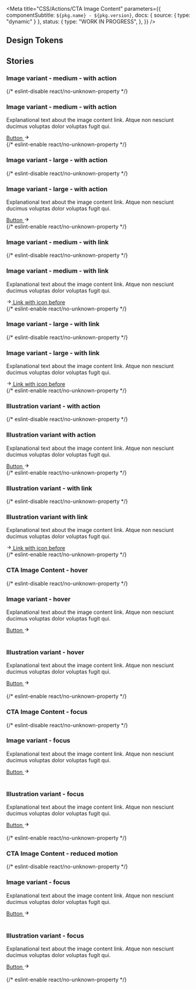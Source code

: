 
<Meta
  title="CSS/Actions/CTA Image Content"
  parameters={{
    componentSubtitle: `${pkg.name} - ${pkg.version}`,
    docs: { source: { type: "dynamic" } },
    status: {
      type: "WORK IN PROGRESS",
    },
  }}
/>

<Description markdown={readme} />

## Design Tokens

<DesignTokenDocBlock categoryName="Cta Image Content" viewType="table" />

## Stories

### Image variant - medium - with action

<Canvas>
  {/* eslint-disable react/no-unknown-property */}
  <Story name="Image variant - medium - with action">
    <div class="denhaag-cta-image-content denhaag-cta-image-content--image-variant">
      <div class="denhaag-cta-image-content__content">
        <h3 class="utrecht-heading-3">Image variant - medium - with action</h3>
        <p class="utrecht-paragraph">
          Explanational text about the image content link. Atque non nesciunt ducimus voluptas dolor voluptas fugit qui.
        </p>
        <a class="denhaag-button denhaag-button--end-icon" href="https://denhaag.nl">
          Button
          <span class="denhaag-button__icon">
            <svg
              aria-hidden="true"
              class="denhaag-icon"
              focusable="false"
              height="1em"
              viewBox="0 0 24 24"
              width="1em"
              xmlns="http://www.w3.org/2000/svg"
            >
              <path d="M12.293 5.293a1 1 0 011.414 0l6 6a1 1 0 010 1.414l-6 6a1 1 0 01-1.414-1.414L16.586 13H5a1 1 0 110-2h11.586l-4.293-4.293a1 1 0 010-1.414z" />
            </svg>
          </span>
        </a>
      </div>
      <div class="denhaag-cta-image-content__image-container">
        <img
          class="denhaag-cta-image-content__image"
          src="https://images.unsplash.com/photo-1569235186275-626cb53b83ce?w=650&h=350"
          alt=""
          loading="lazy"
        />
      </div>
    </div>
  </Story>
  {/* eslint-enable react/no-unknown-property */}
</Canvas>

### Image variant - large - with action

<Canvas>
  {/* eslint-disable react/no-unknown-property */}
  <Story name="Image variant - with action - large">
    <div class="denhaag-cta-image-content denhaag-cta-image-content--image-variant-large">
      <div class="denhaag-cta-image-content__content">
        <h3 class="utrecht-heading-2">Image variant - large - with action</h3>
        <p class="utrecht-paragraph">
          Explanational text about the image content link. Atque non nesciunt ducimus voluptas dolor voluptas fugit qui.
        </p>
        <a class="denhaag-button denhaag-button--large denhaag-button--end-icon" href="https://denhaag.nl">
          Button
          <span class="denhaag-button__icon">
            <svg
              aria-hidden="true"
              class="denhaag-icon"
              focusable="false"
              height="1em"
              viewBox="0 0 24 24"
              width="1em"
              xmlns="http://www.w3.org/2000/svg"
            >
              <path d="M12.293 5.293a1 1 0 011.414 0l6 6a1 1 0 010 1.414l-6 6a1 1 0 01-1.414-1.414L16.586 13H5a1 1 0 110-2h11.586l-4.293-4.293a1 1 0 010-1.414z" />
            </svg>
          </span>
        </a>
      </div>
      <div class="denhaag-cta-image-content__image-container">
        <img
          class="denhaag-cta-image-content__image"
          src="https://images.unsplash.com/photo-1569235186275-626cb53b83ce?w=650&h=350"
          alt=""
          loading="lazy"
        />
      </div>
    </div>
  </Story>
  {/* eslint-enable react/no-unknown-property */}
</Canvas>

### Image variant - medium - with link

<Canvas>
  {/* eslint-disable react/no-unknown-property */}
  <Story name="Image variant - with link - medium">
    <div class="denhaag-cta-image-content denhaag-cta-image-content--image-variant">
      <div class="denhaag-cta-image-content__content">
        <h3 class="utrecht-heading-2">Image variant - medium - with link</h3>
        <p class="utrecht-paragraph">
          Explanational text about the image content link. Atque non nesciunt ducimus voluptas dolor voluptas fugit qui.
        </p>
        <a href="#example-link" tabindex="0" class="denhaag-link denhaag-link--with-icon denhaag-link--with-icon-start">
          <span class="denhaag-link__icon">
            <svg
              width="1em"
              height="1em"
              viewBox="0 0 24 24"
              fill="none"
              xmlns="http://www.w3.org/2000/svg"
              class="denhaag-icon"
              focusable="false"
              aria-hidden="true"
              shape-rendering="auto"
            >
              <path
                d="M12.2929 5.29289C12.6834 4.90237 13.3166 4.90237 13.7071 5.29289L19.7071 11.2929C19.8946 11.4804 20 11.7348 20 12C20 12.2652 19.8946 12.5196 19.7071 12.7071L13.7071 18.7071C13.3166 19.0976 12.6834 19.0976 12.2929 18.7071C11.9024 18.3166 11.9024 17.6834 12.2929 17.2929L16.5858 13L5 13C4.44772 13 4 12.5523 4 12C4 11.4477 4.44772 11 5 11L16.5858 11L12.2929 6.70711C11.9024 6.31658 11.9024 5.68342 12.2929 5.29289Z"
                fill="currentColor"
              />
            </svg>
          </span>
          <span class="denhaag-link__label">Link with icon before</span>
        </a>
      </div>
      <div class="denhaag-cta-image-content__image-container">
        <img
          class="denhaag-cta-image-content__image"
          src="https://images.unsplash.com/photo-1569235186275-626cb53b83ce?w=650&h=350"
          alt=""
          loading="lazy"
        />
      </div>
    </div>
  </Story>
  {/* eslint-enable react/no-unknown-property */}
</Canvas>

### Image variant - large - with link

<Canvas>
  {/* eslint-disable react/no-unknown-property */}
  <Story name="Image variant - with link - large">
    <div class="denhaag-cta-image-content denhaag-cta-image-content--image-variant-large">
      <div class="denhaag-cta-image-content__content">
        <h3 class="utrecht-heading-2">Image variant - large - with link</h3>
        <p class="utrecht-paragraph">
          Explanational text about the image content link. Atque non nesciunt ducimus voluptas dolor voluptas fugit qui.
        </p>
        <a href="#example-link" tabindex="0" class="denhaag-link denhaag-link--with-icon denhaag-link--with-icon-start">
          <span class="denhaag-link__icon">
            <svg
              width="1em"
              height="1em"
              viewBox="0 0 24 24"
              fill="none"
              xmlns="http://www.w3.org/2000/svg"
              class="denhaag-icon"
              focusable="false"
              aria-hidden="true"
              shape-rendering="auto"
            >
              <path
                d="M12.2929 5.29289C12.6834 4.90237 13.3166 4.90237 13.7071 5.29289L19.7071 11.2929C19.8946 11.4804 20 11.7348 20 12C20 12.2652 19.8946 12.5196 19.7071 12.7071L13.7071 18.7071C13.3166 19.0976 12.6834 19.0976 12.2929 18.7071C11.9024 18.3166 11.9024 17.6834 12.2929 17.2929L16.5858 13L5 13C4.44772 13 4 12.5523 4 12C4 11.4477 4.44772 11 5 11L16.5858 11L12.2929 6.70711C11.9024 6.31658 11.9024 5.68342 12.2929 5.29289Z"
                fill="currentColor"
              />
            </svg>
          </span>
          <span class="denhaag-link__label">Link with icon before</span>
        </a>
      </div>
      <div class="denhaag-cta-image-content__image-container">
        <img
          class="denhaag-cta-image-content__image"
          src="https://images.unsplash.com/photo-1569235186275-626cb53b83ce?w=650&h=350"
          alt=""
          loading="lazy"
        />
      </div>
    </div>
  </Story>
  {/* eslint-enable react/no-unknown-property */}
</Canvas>

### Illustration variant - with action

<Canvas>
  {/* eslint-disable react/no-unknown-property */}
  <Story name="Illustration variant - with action">
    <div class="denhaag-cta-image-content denhaag-cta-image-content--illustration-variant">
      <div class="denhaag-cta-image-content__content">
        <h3 class="utrecht-heading-2">Illustration variant with action</h3>
        <p class="utrecht-paragraph">
          Explanational text about the image content link. Atque non nesciunt ducimus voluptas dolor voluptas fugit qui.
        </p>
        <a class="denhaag-button denhaag-button--end-icon" href="https://denhaag.nl">
          Button
          <span class="denhaag-button__icon">
            <svg
              aria-hidden="true"
              class="denhaag-icon"
              focusable="false"
              height="1em"
              viewBox="0 0 24 24"
              width="1em"
              xmlns="http://www.w3.org/2000/svg"
            >
              <path d="M12.293 5.293a1 1 0 011.414 0l6 6a1 1 0 010 1.414l-6 6a1 1 0 01-1.414-1.414L16.586 13H5a1 1 0 110-2h11.586l-4.293-4.293a1 1 0 010-1.414z" />
            </svg>
          </span>
        </a>
      </div>
      <div class="denhaag-cta-image-content__image-container">
        <img
          class="denhaag-cta-image-content__image"
          src="https://images.unsplash.com/photo-1569235186275-626cb53b83ce?w=650&h=350"
          alt=""
          loading="lazy"
        />
      </div>
    </div>
  </Story>
  {/* eslint-enable react/no-unknown-property */}
</Canvas>

### Illustration variant - with link

<Canvas>
  {/* eslint-disable react/no-unknown-property */}
  <Story name="Illustration variant - with link">
    <div class="denhaag-cta-image-content denhaag-cta-image-content--illustration-variant">
      <div class="denhaag-cta-image-content__content">
        <h3 class="utrecht-heading-2">Illustration variant with link</h3>
        <p class="utrecht-paragraph">
          Explanational text about the image content link. Atque non nesciunt ducimus voluptas dolor voluptas fugit qui.
        </p>
        <a href="#example-link" tabindex="0" class="denhaag-link denhaag-link--with-icon denhaag-link--with-icon-start">
          <span class="denhaag-link__icon">
            <svg
              width="1em"
              height="1em"
              viewBox="0 0 24 24"
              fill="none"
              xmlns="http://www.w3.org/2000/svg"
              zx
              class="denhaag-icon"
              focusable="false"
              aria-hidden="true"
              shape-rendering="auto"
            >
              <path
                d="M12.2929 5.29289C12.6834 4.90237 13.3166 4.90237 13.7071 5.29289L19.7071 11.2929C19.8946 11.4804 20 11.7348 20 12C20 12.2652 19.8946 12.5196 19.7071 12.7071L13.7071 18.7071C13.3166 19.0976 12.6834 19.0976 12.2929 18.7071C11.9024 18.3166 11.9024 17.6834 12.2929 17.2929L16.5858 13L5 13C4.44772 13 4 12.5523 4 12C4 11.4477 4.44772 11 5 11L16.5858 11L12.2929 6.70711C11.9024 6.31658 11.9024 5.68342 12.2929 5.29289Z"
                fill="currentColor"
              />
            </svg>
          </span>
          <span class="denhaag-link__label">Link with icon before</span>
        </a>
      </div>
      <div class="denhaag-cta-image-content__image-container">
        <img
          class="denhaag-cta-image-content__image"
          src="https://images.unsplash.com/photo-1569235186275-626cb53b83ce?w=650&h=350"
          alt=""
          loading="lazy"
        />
      </div>
    </div>
  </Story>
  {/* eslint-enable react/no-unknown-property */}
</Canvas>

### CTA Image Content - hover

<Canvas>
  {/* eslint-disable react/no-unknown-property */}
  <Story name="CTA Image Content - hover">
    <div class="denhaag-cta-image-content denhaag-cta-image-content--hover denhaag-cta-image-content--image-variant">
      <div class="denhaag-cta-image-content__content">
        <h3 class="utrecht-heading-3">Image variant - hover</h3>
        <p class="utrecht-paragraph">
          Explanational text about the image content link. Atque non nesciunt ducimus voluptas dolor voluptas fugit qui.
        </p>
        <a class="denhaag-button denhaag-button--end-icon" href="https://denhaag.nl">
          Button
          <span class="denhaag-button__icon">
            <svg
              aria-hidden="true"
              class="denhaag-icon"
              focusable="false"
              height="1em"
              viewBox="0 0 24 24"
              width="1em"
              xmlns="http://www.w3.org/2000/svg"
            >
              <path d="M12.293 5.293a1 1 0 011.414 0l6 6a1 1 0 010 1.414l-6 6a1 1 0 01-1.414-1.414L16.586 13H5a1 1 0 110-2h11.586l-4.293-4.293a1 1 0 010-1.414z" />
            </svg>
          </span>
        </a>
      </div>
      <div class="denhaag-cta-image-content__image-container">
        <img
          class="denhaag-cta-image-content__image"
          src="https://images.unsplash.com/photo-1569235186275-626cb53b83ce?w=650&h=350"
          alt=""
          loading="lazy"
        />
      </div>
    </div>
    <br />
    <div class="denhaag-cta-image-content denhaag-cta-image-content--hover denhaag-cta-image-content--illustration-variant">
      <div class="denhaag-cta-image-content__content">
        <h3 class="utrecht-heading-2">Illustration variant - hover</h3>
        <p class="utrecht-paragraph">
          Explanational text about the image content link. Atque non nesciunt ducimus voluptas dolor voluptas fugit qui.
        </p>
        <a class="denhaag-button denhaag-button--end-icon" href="https://denhaag.nl">
          Button
          <span class="denhaag-button__icon">
            <svg
              aria-hidden="true"
              class="denhaag-icon"
              focusable="false"
              height="1em"
              viewBox="0 0 24 24"
              width="1em"
              xmlns="http://www.w3.org/2000/svg"
            >
              <path d="M12.293 5.293a1 1 0 011.414 0l6 6a1 1 0 010 1.414l-6 6a1 1 0 01-1.414-1.414L16.586 13H5a1 1 0 110-2h11.586l-4.293-4.293a1 1 0 010-1.414z" />
            </svg>
          </span>
        </a>
      </div>
      <div class="denhaag-cta-image-content__image-container">
        <img
          class="denhaag-cta-image-content__image"
          src="https://images.unsplash.com/photo-1569235186275-626cb53b83ce?w=650&h=350"
          alt=""
          loading="lazy"
        />
      </div>
    </div>
    <br />
  </Story>
  {/* eslint-enable react/no-unknown-property */}
</Canvas>

### CTA Image Content - focus

<Canvas>
  {/* eslint-disable react/no-unknown-property */}
  <Story name="CTA Image Content - focus">
    <div class="denhaag-cta-image-content denhaag-cta-image-content--focus denhaag-cta-image-content--image-variant">
      <div class="denhaag-cta-image-content__content">
        <h3 class="utrecht-heading-3">Image variant - focus</h3>
        <p class="utrecht-paragraph">
          Explanational text about the image content link. Atque non nesciunt ducimus voluptas dolor voluptas fugit qui.
        </p>
        <a class="denhaag-button denhaag-button--end-icon" href="https://denhaag.nl">
          Button
          <span class="denhaag-button__icon">
            <svg
              aria-hidden="true"
              class="denhaag-icon"
              focusable="false"
              height="1em"
              viewBox="0 0 24 24"
              width="1em"
              xmlns="http://www.w3.org/2000/svg"
            >
              <path d="M12.293 5.293a1 1 0 011.414 0l6 6a1 1 0 010 1.414l-6 6a1 1 0 01-1.414-1.414L16.586 13H5a1 1 0 110-2h11.586l-4.293-4.293a1 1 0 010-1.414z" />
            </svg>
          </span>
        </a>
      </div>
      <div class="denhaag-cta-image-content__image-container">
        <img
          class="denhaag-cta-image-content__image"
          src="https://images.unsplash.com/photo-1569235186275-626cb53b83ce?w=650&h=350"
          alt=""
          loading="lazy"
        />
      </div>
    </div>
    <br />
    <div class="denhaag-cta-image-content denhaag-cta-image-content--focus denhaag-cta-image-content--illustration-variant">
      <div class="denhaag-cta-image-content__content">
        <h3 class="utrecht-heading-2">Illustration variant - focus</h3>
        <p class="utrecht-paragraph">
          Explanational text about the image content link. Atque non nesciunt ducimus voluptas dolor voluptas fugit qui.
        </p>
        <a class="denhaag-button denhaag-button--end-icon" href="https://denhaag.nl">
          Button
          <span class="denhaag-button__icon">
            <svg
              aria-hidden="true"
              class="denhaag-icon"
              focusable="false"
              height="1em"
              viewBox="0 0 24 24"
              width="1em"
              xmlns="http://www.w3.org/2000/svg"
            >
              <path d="M12.293 5.293a1 1 0 011.414 0l6 6a1 1 0 010 1.414l-6 6a1 1 0 01-1.414-1.414L16.586 13H5a1 1 0 110-2h11.586l-4.293-4.293a1 1 0 010-1.414z" />
            </svg>
          </span>
        </a>
      </div>
      <div class="denhaag-cta-image-content__image-container">
        <img
          class="denhaag-cta-image-content__image"
          src="https://images.unsplash.com/photo-1569235186275-626cb53b83ce?w=650&h=350"
          alt=""
          loading="lazy"
        />
      </div>
    </div>
    <br />
  </Story>
  {/* eslint-enable react/no-unknown-property */}
</Canvas>

### CTA Image Content - reduced motion

<Canvas>
  {/* eslint-disable react/no-unknown-property */}
  <Story name="CTA Image Content - reduced motion">
    <div class="denhaag-cta-image-content denhaag-cta-image-content--reduced-motion denhaag-cta-image-content--image-variant">
      <div class="denhaag-cta-image-content__content">
        <h3 class="utrecht-heading-3">Image variant - focus</h3>
        <p class="utrecht-paragraph">
          Explanational text about the image content link. Atque non nesciunt ducimus voluptas dolor voluptas fugit qui.
        </p>
        <a class="denhaag-button denhaag-button--end-icon" href="https://denhaag.nl">
          Button
          <span class="denhaag-button__icon">
            <svg
              aria-hidden="true"
              class="denhaag-icon"
              focusable="false"
              height="1em"
              viewBox="0 0 24 24"
              width="1em"
              xmlns="http://www.w3.org/2000/svg"
            >
              <path d="M12.293 5.293a1 1 0 011.414 0l6 6a1 1 0 010 1.414l-6 6a1 1 0 01-1.414-1.414L16.586 13H5a1 1 0 110-2h11.586l-4.293-4.293a1 1 0 010-1.414z" />
            </svg>
          </span>
        </a>
      </div>
      <div class="denhaag-cta-image-content__image-container">
        <img
          class="denhaag-cta-image-content__image"
          src="https://images.unsplash.com/photo-1569235186275-626cb53b83ce?w=650&h=350"
          alt=""
          loading="lazy"
        />
      </div>
    </div>
    <br />
    <div class="denhaag-cta-image-content denhaag-cta-image-content--reduced-motion denhaag-cta-image-content--illustration-variant">
      <div class="denhaag-cta-image-content__content">
        <h3 class="utrecht-heading-2">Illustration variant - focus</h3>
        <p class="utrecht-paragraph">
          Explanational text about the image content link. Atque non nesciunt ducimus voluptas dolor voluptas fugit qui.
        </p>
        <a class="denhaag-button denhaag-button--end-icon" href="https://denhaag.nl">
          Button
          <span class="denhaag-button__icon">
            <svg
              aria-hidden="true"
              class="denhaag-icon"
              focusable="false"
              height="1em"
              viewBox="0 0 24 24"
              width="1em"
              xmlns="http://www.w3.org/2000/svg"
            >
              <path d="M12.293 5.293a1 1 0 011.414 0l6 6a1 1 0 010 1.414l-6 6a1 1 0 01-1.414-1.414L16.586 13H5a1 1 0 110-2h11.586l-4.293-4.293a1 1 0 010-1.414z" />
            </svg>
          </span>
        </a>
      </div>
      <div class="denhaag-cta-image-content__image-container">
        <img
          class="denhaag-cta-image-content__image"
          src="https://images.unsplash.com/photo-1569235186275-626cb53b83ce?w=650&h=350"
          alt=""
          loading="lazy"
        />
      </div>
    </div>
    <br />
  </Story>
  {/* eslint-enable react/no-unknown-property */}
</Canvas>
